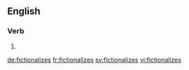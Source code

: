 ==English==

===Verb===
{{head|en}}

# {{en-third-person singular of|fictionalize}}

[[de:fictionalizes]]
[[fr:fictionalizes]]
[[sv:fictionalizes]]
[[vi:fictionalizes]]